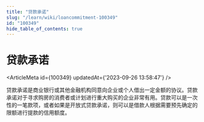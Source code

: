 ```yaml
---
title: "贷款承诺"
slug: "/learn/wiki/loancommitment-100349"
id: "100349"
hide_table_of_contents: true
---
```



# 贷款承诺

<ArticleMeta id={100349} updatedAt={'2023-09-26 13:58:47'} />
<div className='border-solid border-b border-t-0 my-4 border-[var(--ifm-color-gray-300)]' />

贷款承诺是商业银行或其他金融机构同意向企业或个人借出一定金额的协议。贷款承诺对于寻求购房的消费者或计划进行重大购买的企业非常有用。贷款可以是一次性的一笔款项，或者如果是开放式贷款承诺，则可以是借款人根据需要预先确定的限额进行提款的信用额度。
